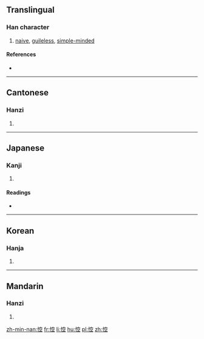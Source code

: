 ==Translingual==

===Han character===
{{Han char|rn=61|rad=心|as=08|sn=11|four=93011|canj=PJCM|ids=⿰忄空}}

# [[naive]], [[guileless]], [[simple-minded]]

====References====
* {{Han ref|kx=0389.210|dkj=10746|dj=0723.070|hdz=42319.030|uh=60BE|ud=24766|bh=D554|bd=54612}}

----

==Cantonese==

===Hanzi===
{{yue-hanzi|jyut=[[hung1]]|y=hung1}}

# {{defn|lang=yue|sort=心08}}

----

==Japanese==

===Kanji===
{{ja-kanji|grade=|rs=心08}}

# {{defn|lang=ja|sort=心08}}

====Readings====
* {{ja-readings|on=[[こう]] (kō), [[く]] (ku)|kun=[[もこと]] (mokoto)}}

----

==Korean==

===Hanja===
{{ko-hanja|hangeul=공|eumhun=|rv=gong|mr=kong|y=kong}}

# {{defn|lang=ko|sort=心08}}

----

==Mandarin==

===Hanzi===
{{cmn-hanzi|pin=[[kōng]] ([[kong1]])|wg=k'ung<sup>1</sup>}}

# {{defn|lang=cmn|sort=心08}}

[[zh-min-nan:悾]]
[[fr:悾]]
[[li:悾]]
[[hu:悾]]
[[pl:悾]]
[[zh:悾]]